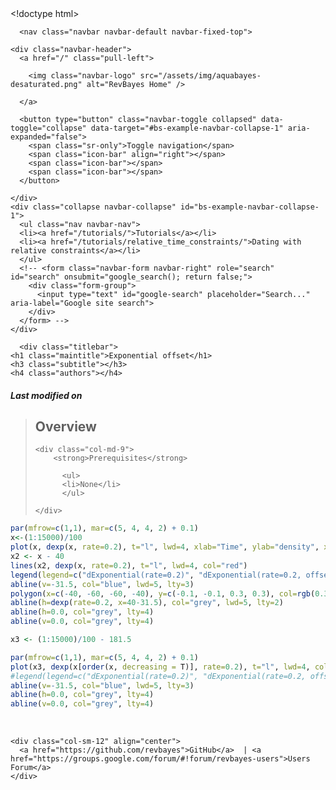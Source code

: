 <!doctype html>
<html lang="en">
<link rel="icon" type="image/png" href="/assets/img/favicon.png" >
  <head>
    <meta charset="utf-8">
    <meta http-equiv="X-UA-Compatible" content="IE=edge">
    <meta name="viewport" content="width=device-width, initial-scale=1">
    <meta name="search-domain" value="https://boussau.github.io/">
    <link href="https://fonts.googleapis.com/css?family=Raleway" rel="stylesheet">
    <link rel="stylesheet" href="/assets/css/syntax.css">
    <link rel="stylesheet" type="text/css" href="/assets/css/bootstrap.css" />
    <link rel="stylesheet" type="text/css" href="/assets/css/bootstrap-theme.css" />
    <link rel="stylesheet" type="text/css" href="/assets/css/main.css" />
    <title>Bastien Boussau's github website: Exponential offset</title>
  </head>
  <body>
    <div class="container">
      <nav class="navbar navbar-default navbar-fixed-top">
  <div class="container-fluid">
    <div class="navbar-header">
      <a href="/" class="pull-left">
        
        <img class="navbar-logo" src="/assets/img/aquabayes-desaturated.png" alt="RevBayes Home" />
        
      </a>

      <button type="button" class="navbar-toggle collapsed" data-toggle="collapse" data-target="#bs-example-navbar-collapse-1" aria-expanded="false">
        <span class="sr-only">Toggle navigation</span>
        <span class="icon-bar" align="right"></span>
        <span class="icon-bar"></span>
        <span class="icon-bar"></span>
      </button>

    </div>
    <div class="collapse navbar-collapse" id="bs-example-navbar-collapse-1">
      <ul class="nav navbar-nav">
      <li><a href="/tutorials/">Tutorials</a></li>
      <li><a href="/tutorials/relative_time_constraints/">Dating with relative constraints</a></li>
      </ul>
      <!-- <form class="navbar-form navbar-right" role="search" id="search" onsubmit="google_search(); return false;">
        <div class="form-group">
          <input type="text" id="google-search" placeholder="Search..." aria-label="Google site search">
        </div>
      </form> -->
    </div>
  </div>
</nav>

      <div class="titlebar">
	<h1 class="maintitle">Exponential offset</h1>
	<h3 class="subtitle"></h3>
	<h4 class="authors"></h4>
  <h5>Last modified on </h5>
</div>


<div class="sidebar no-print">
<blockquote class="overview" id="overview">
  <h2>Overview</h2>
  
  <div class="row">
    <div class="col-md-9">
        <strong>Prerequisites</strong>
        
          <ul>
          <li>None</li>
          </ul>
        
    </div>
  </div>
  
</blockquote>





</div>
```r
par(mfrow=c(1,1), mar=c(5, 4, 4, 2) + 0.1)
x<-(1:15000)/100
plot(x, dexp(x, rate=0.2), t="l", lwd=4, xlab="Time", ylab="density", xlim=c(-50, 50), ylim=c(0, 0.19), cex.lab=1.5)
x2 <- x - 40
lines(x2, dexp(x, rate=0.2), t="l", lwd=4, col="red")
legend(legend=c("dExponential(rate=0.2)", "dExponential(rate=0.2, offset=-40.0)", "Fossil age", "Probability of observing\nspeciation_clade_Anthropoidea=-40 (~0.037)"), lwd=c(3, 3, 5, 5), col=c("black", "red", "blue", "grey"), "topright", cex=1.5, lty=c(1,1,3, 2))
abline(v=-31.5, col="blue", lwd=5, lty=3)
polygon(x=c(-40, -60, -60, -40), y=c(-0.1, -0.1, 0.3, 0.3), col=rgb(0.3, 0.3, 0.3, 0.1), border=NA)
abline(h=dexp(rate=0.2, x=40-31.5), col="grey", lwd=5, lty=2)
abline(h=0.0, col="grey", lty=4)
abline(v=0.0, col="grey", lty=4)
```


```r

x3 <- (1:15000)/100 - 181.5

par(mfrow=c(1,1), mar=c(5, 4, 4, 2) + 0.1)
plot(x3, dexp(x[order(x, decreasing = T)], rate=0.2), t="l", lwd=4, col="red", ylab="Prior density", xlab="Clade age", xlim=c(-80, -30))
#legend(legend=c("dExponential(rate=0.2)", "dExponential(rate=0.2, offset=-40.0)", "Fossil age", "Probability of observing\nspeciation_clade_Anthropoidea=-40 (~0.037)"), lwd=c(3, 3, 5, 5), col=c("black", "red", "blue", "grey"), "topright", cex=1.5, lty=c(1,1,3, 2))
abline(v=-31.5, col="blue", lwd=5, lty=3)
abline(h=0.0, col="grey", lty=4)
abline(v=0.0, col="grey", lty=4)


```




<ol class="bibliography"></ol>

<script type="text/javascript">
var _ol = document.querySelectorAll('ol');
for (var i = 0, elem_ol; elem_ol = _ol[i]; i++) {
	if ( elem_ol.classList == "bibliography" ) {
		var _li = elem_ol.getElementsByTagName("li");
		//for (var j = 0, elem_li; elem_li = _li[j]; j++)
		//{
		//	elem_li.innerHTML = elem_li.innerHTML.replace(/(https?:\/\/)([^\s<]+)/,"<a href=\"$1$2\">$2");
		//}
		if(_li.length > 0)
			elem_ol.outerHTML = "<h2 class='references'>References</h2><hr class='references'>"+elem_ol.outerHTML
	}
}
</script>

      <br>
<footer>
  <div class="container">
  <div class="row">
    <div class="col-sm-12" align="center">
      <a href="https://github.com/revbayes">GitHub</a>  | <a href="https://groups.google.com/forum/#!forum/revbayes-users">Users Forum</a>
    </div>
  </div>
  <br>
  </div>
</footer>

    </div>
    <script src="/assets/js/vendor/jquery.min.js"></script>
<script src="/assets/js/vendor/FileSaver.min.js"></script>
<script src="/assets/js/vendor/jszip.min.js"></script>
<script src="/assets/js/vendor/bootstrap.min.js"></script>

<script type="text/javascript">
// Add default language
$(":not(code).highlighter-rouge").each(function() {
  
  if( this.classList == "highlighter-rouge") {
    this.classList = "Rev highlighter-rouge";
  }
  
});
// $("code.highlighter-rouge").each(function() {
//   
//   if( this.classList == "highlighter-rouge") {
//       this.classList = "Rev highlighter-rouge";
//   }
//   
// });
</script>
<script type="text/javascript"
    src="https://cdnjs.cloudflare.com/ajax/libs/mathjax/2.7.1/MathJax.js?config=TeX-AMS-MML_HTMLorMML">
    MathJax.Hub.Config({
    tex2jax: {
      inlineMath: [['$','$'], ['\\(','\\)']],
      processEscapes: true
    }
    });
    MathJax.Hub.Queue(function () {
      $(".aside").each(function() {
          $("div .MathJax", this).hide();
      });
    });
</script>
<script src="/assets/js/base.js"></script>

  </body>
</html>
